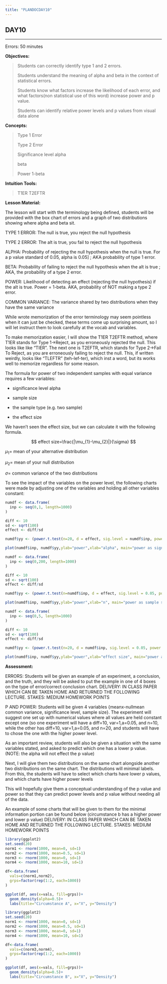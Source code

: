 ```yaml
---
title: "PLANDOCDAY10"
---
```


## DAY10

------------------------------------------------------------------------

Errors: 50 minutes

**Objectives:**

> Students can correctly identify type 1 and 2 errors.
>
> Students understand the meaning of alpha and beta in the context of statistical errors.
>
> Students know what factors increase the likelihood of each error, and what factors(non statistical use of this word) increase power and p value.
>
> Students can identify relative power levels and p values from visual data alone

**Concepts:**

> Type 1 Error
>
> Type 2 Error
>
> Significance level alpha
>
> beta
>
> Power 1-beta

**Intuition Tools:**

> T1ER T2EFTR

**Lesson Material:**

The lesson will start with the terminology being defined, students will be provided with the box chart of errors and a graph of two distributions showing where alpha and beta sit.

TYPE 1 ERROR: The null is true, you reject the null hypothesis

TYPE 2 ERROR: The alt is true, you fail to reject the null hypothesis

ALPHA: Probability of rejecting the null hypothesis when the null is true. For a p value standard of 0.05, alpha is 0.05\] ; AKA probability of type 1 error.

BETA: Probability of failing to reject the null hypothesis when the alt is true ; AKA, the probability of a type 2 error.

POWER: Likelihood of detecting an effect (rejecting the null hypothesis) if the alt is true. Power = 1-beta. AKA, probability of NOT making a type 2 error.

COMMON VARIANCE: The variance shared by two distributions when they have the same variance

While wrote memorization of the error terminology may seem pointless when it can just be checked, these terms come up surprising amount, so I will let instruct them to look carefully at the vocab and variables.

To make memorization easier, I will show the T1ER T2EFTR method, where T1ER stands for Type 1-\>Reject, as you erroneously rejected the null. This looks like like "TIER". The next one is T2EFTR, which stands for Type 2-\>Fail To Reject, as you are erroneously failing to reject the null. This, if written weirdly, looks like "TLEFTR" (teh-lef-ter), which inst a word, but its works well to memorize regardless for some reason.

The formula for power of two independent samples with equal variance requires a few variables:

-   significance level alpha

-   sample size

-   the sample type (e.g. two sample)

-   the effect size

We haven't seen the effect size, but we can calculate it with the following formula.

$$
effect size=\frac{|\mu_{1}-\mu_{2}|}{\sigma}
$$

$\mu_{1}=$ mean of your alternative distribution

$\mu_{2}=$ mean of your null distribution

$\sigma=$ common variance of the two distributions

To see the impact of the variables on the power level, the following charts were made by adjusting one of the variables and holding all other variables constant:

```r
numdf <- data.frame(
  inp <- seq(0,1, length=1000)
)

diff <- 10
sd <- sqrt(100)
effect <- diff/sd

numdf$yy <- (power.t.test(n=20, d = effect, sig.level = numdf$inp, power = NULL, type = "two.sample"))$power

plot(numdf$inp, numdf$yy,ylab="power",xlab="alpha", main="power as significance level alpha increases", )
```

```r
numdf <- data.frame(
  inp <- seq(0,200, length=1000)
)

diff <- 10
sd <- sqrt(100)
effect <- diff/sd

numdf$yy <- (power.t.test(n=numdf$inp, d = effect, sig.level = 0.05, power = NULL, type = "two.sample"))$power

plot(numdf$inp, numdf$yy,ylab="power",xlab="n", main="power as sample size increases", )
```

```r
numdf <- data.frame(
  inp <- seq(0,5, length=1000)
)

diff <- 10
sd <- sqrt(100)
effect <- diff/sd

numdf$yy <- (power.t.test(n=20, d = numdf$inp, sig.level = 0.05, power = NULL, type = "two.sample"))$power

plot(numdf$inp, numdf$yy,ylab="power",xlab="effect size", main="power as effect size increases", )
```

**Assessment:**

ERRORS: Students will be given an example of an experiment, a conclusion, and the truth, and they will be asked to put the example in one of 4 boxes on the type of error/correct conclusion chart. DELIVERY: IN CLASS PAPER WHICH CAN BE TAKEN HOME AND RETURNED THE FOLLOWING LECTURE. STAKES: MEDIUM HOMEWORK POINTS

P AND POWER: Students will be given 4 variables {meanx-nullmean common variance, significance level, sample size}. The experiment will suggest one set up with numerical values where all values are held constant except one (so one experiment will have a diff=10, var=1,a=0.05, and n=10, while the other has diff=10, var=1,a=0.05, and n=20, and students will have to chose the one with the higher power level.

As an important review, students will also be given a situation with the same variables stated, and asked to predict which one has a lower p value. (NOTE: the alpha will not effect the p value)

Next, I will give them two distributions on the same chart alongside another two distributions on the same chart. The distributions will minimal labels. From this, the students will have to select which charts have lower p values, and which charts have higher power levels

This will hopefully give them a conceptual understanding of the p value and power so that they can predict power levels and p value without needing all of the data.

An example of some charts that will be given to them for the minimal information portion can be found below (circumstance b has a higher power and lower p value) DELIVERY: IN CLASS PAPER WHICH CAN BE TAKEN HOME AND RETURNED THE FOLLOWING LECTURE. STAKES: MEDIUM HOMEWORK POINTS

```r
library(ggplot2)
set.seed(20)
norm1 <- rnorm(1000, mean=0, sd=1)
norm2 <- rnorm(1000, mean=0.5, sd=1)
norm3 <- rnorm(1000, mean=0, sd=1)
norm4 <- rnorm(1000, mean=10, sd=1)

df<-data.frame(
  vals=c(norm1,norm2),
  grps=factor(rep(1:2, each=1000))
)

ggplot(df, aes(x=vals, fill=grps))+
  geom_density(alpha=0.5)+
  labs(title="Circumstance A", x="X", y="Density")

```

```r
library(ggplot2)
set.seed(20)
norm1 <- rnorm(1000, mean=0, sd=1)
norm2 <- rnorm(1000, mean=0.5, sd=1)
norm3 <- rnorm(1000, mean=0, sd=1)
norm4 <- rnorm(1000, mean=10, sd=1)

df<-data.frame(
  vals=c(norm3,norm4),
  grps=factor(rep(1:2, each=1000))
)

ggplot(df, aes(x=vals, fill=grps))+
  geom_density(alpha=0.5)+
  labs(title="Circumstance B", x="X", y="Density")
```
